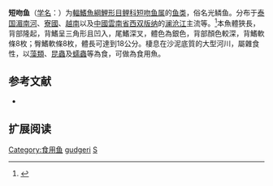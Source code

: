 {{Speciesbox
| name = 短吻鱼
| status = NE
| status_system = IUCN3.1
| image = 
| genus = Sikukia
| species = gudgeri
| authority = Smith, 1934
| synonyms = *''Xenocheilichthys gudgeri''<br /><small>Smith, 1934</small>
}}

'''短吻鱼'''（[[学名|学名]]：{{lang|la|''Sikukia gudgeri''}}）为[[輻鰭魚綱|輻鰭魚綱]][[鯉形目|鯉形目]][[鲤科|鲤科]][[短吻鱼属|短吻鱼属]]的[[鱼类|鱼类]]，俗名光鳞鱼。分布于[[泰国|泰国]][[湄南河|湄南河]]、[[寮國|寮國]]、[[越南|越南]]以及[[中國|中國]][[雲南省|雲南省]][[西双版纳|西双版纳]]的[[澜沧江|澜沧江]]主流等。<ref name='id5967'>{{cite web| url =http://www.bioinfo.cn/db05/BjdwSpecies.php?action=view&id=5967| title =短吻鱼| work =中国动物物种编目数据库| publisher =中国科学院微生物研究所| author =中国科学院动物研究所| accessdate =2009-04-11| deadurl =yes| archiveurl =https://web.archive.org/web/20160305043753/http://www.bioinfo.cn/db05/BjdwSpecies.php?action=view&id=5967| archivedate =2016-03-05}}</ref>本魚體狹長，背部隆起，背鰭呈三角形且凹入，尾鰭深叉，體色為銀色，背部顏色較深，背鰭軟條8枚；臀鰭軟條8枚，體長可達到18公分。棲息在沙泥底質的大型河川，屬雜食性，以[[藻類|藻類]]、[[昆蟲|昆蟲]]及[[蠕蟲|蠕蟲]]等為食，可做為食用魚。

==参考文献==
{{reflist}}
*{{FishBase_species|genus=Sikukia|species=gudgeri|year=2011|month=12}}

==扩展阅读==
{{refbegin}}
{{wikispecies-inline|Sikukia gudgeri|短吻鱼}}
{{refend}}
{{Taxonbar|from=Q6411681}}

[[Category:食用鱼|Category:食用鱼]]
[[Category:短吻鱼属|gudgeri]]
[[Category:1934年描述的魚類|S]]


{{鯉形目小作品}}